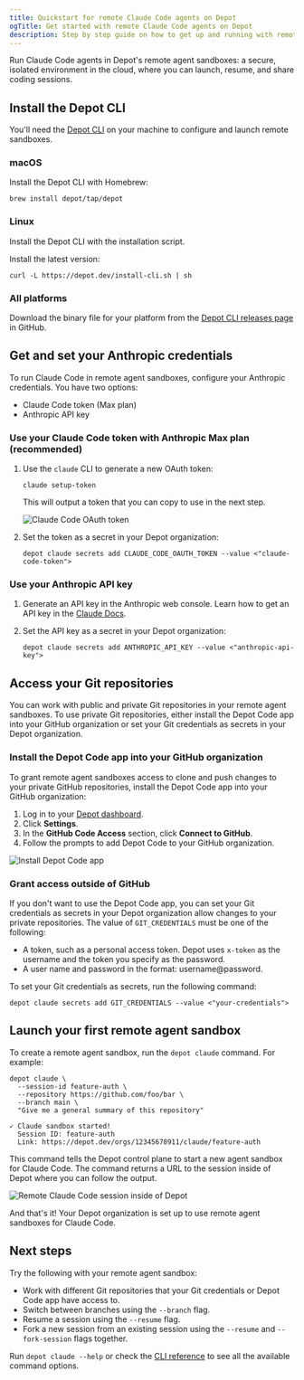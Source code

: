 ```yaml
---
title: Quickstart for remote Claude Code agents on Depot
ogTitle: Get started with remote Claude Code agents on Depot
description: Step by step guide on how to get up and running with remote Claude Code agents on Depot.
---
```



Run Claude Code agents in Depot's remote agent sandboxes: a secure, isolated environment in the cloud, where you can launch, resume, and share coding sessions.

## Install the Depot CLI

You'll need the [Depot CLI](/docs/cli/reference) on your machine to configure and launch remote sandboxes.

### macOS

Install the Depot CLI with Homebrew:

```shell
brew install depot/tap/depot
```

### Linux

Install the Depot CLI with the installation script.

Install the latest version:

```shell
curl -L https://depot.dev/install-cli.sh | sh
```

### All platforms

Download the binary file for your platform from the [Depot CLI releases page](https://github.com/depot/cli/releases) in GitHub.

## Get and set your Anthropic credentials

To run Claude Code in remote agent sandboxes, configure your Anthropic credentials. You have two options:

- Claude Code token (Max plan)
- Anthropic API key

### Use your Claude Code token with Anthropic Max plan (recommended)

1. Use the `claude` CLI to generate a new OAuth token:

   ```shell
   claude setup-token
   ```

   This will output a token that you can copy to use in the next step.

   ![Claude Code OAuth token](/images/docs/claude-code-setup-token.png)

2. Set the token as a secret in your Depot organization:

   ```shell
   depot claude secrets add CLAUDE_CODE_OAUTH_TOKEN --value <"claude-code-token">
   ```

### Use your Anthropic API key

1. Generate an API key in the Anthropic web console. Learn how to get an API key in the [Claude Docs](https://docs.claude.com/en/api/overview).

2. Set the API key as a secret in your Depot organization:

   ```shell
   depot claude secrets add ANTHROPIC_API_KEY --value <"anthropic-api-key">
   ```

## Access your Git repositories

You can work with public and private Git repositories in your remote agent sandboxes. To use private Git repositories, either install the Depot Code app into your GitHub organization or set your Git credentials as secrets in your Depot organization.

### Install the Depot Code app into your GitHub organization

To grant remote agent sandboxes access to clone and push changes to your private GitHub repositories, install the Depot Code app into your GitHub organization:

1. Log in to your [Depot dashboard](/orgs).
2. Click **Settings**.
3. In the **GitHub Code Access** section, click **Connect to GitHub**.
4. Follow the prompts to add Depot Code to your GitHub organization.

![Install Depot Code app](/images/docs/depot-code-github-app.webp)

### Grant access outside of GitHub

If you don't want to use the Depot Code app, you can set your Git credentials as secrets in your Depot organization allow changes to your private repositories. The value of `GIT_CREDENTIALS` must be one of the following:

- A token, such as a personal access token. Depot uses `x-token` as the username and the token you specify as the password.
- A user name and password in the format: username@password.

To set your Git credentials as secrets, run the following command:

```shell
depot claude secrets add GIT_CREDENTIALS --value <"your-credentials">
```

## Launch your first remote agent sandbox

To create a remote agent sandbox, run the `depot claude` command. For example:

```shell
depot claude \
  --session-id feature-auth \
  --repository https://github.com/foo/bar \
  --branch main \
  "Give me a general summary of this repository"

✓ Claude sandbox started!
  Session ID: feature-auth
  Link: https://depot.dev/orgs/12345678911/claude/feature-auth
```

This command tells the Depot control plane to start a new agent sandbox for Claude Code. The command returns a URL to the session inside of Depot where you can follow the output.

![Remote Claude Code session inside of Depot](/images/docs/remote-claude-code-session-ui.webp)

And that's it! Your Depot organization is set up to use remote agent sandboxes for Claude Code.

## Next steps

Try the following with your remote agent sandbox:

- Work with different Git repositories that your Git credentials or Depot Code app have access to.
- Switch between branches using the `--branch` flag.
- Resume a session using the `--resume` flag.
- Fork a new session from an existing session using the `--resume` and `--fork-session` flags together.

Run `depot claude --help` or check the [CLI reference](/docs/cli/reference#depot-claude) to see all the available command options.
